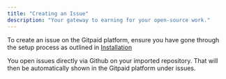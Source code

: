 ```yaml
---
title: "Creating an Issue"
description: "Your gateway to earning for your open-source work."
---
```


To create an issue on the Gitpaid platform, ensure you have gone through the setup process as outlined in [Installation]('../overview/installation.mdx')

You open issues directly via Github on your imported repository. That will then be automatically shown in the Gitpaid platform under issues.
